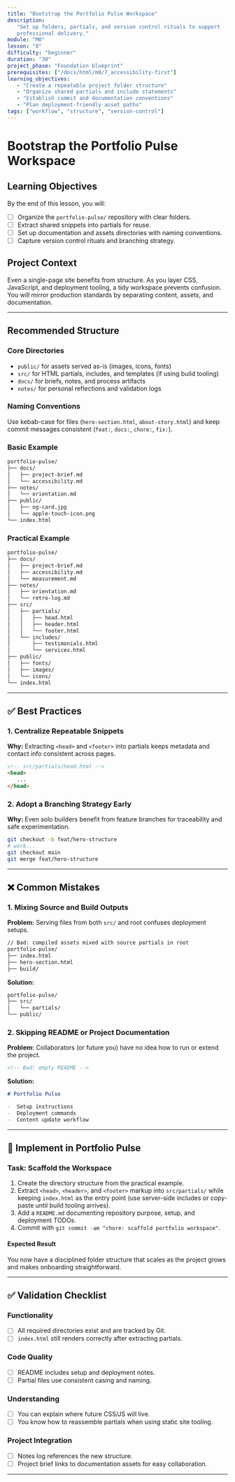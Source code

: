 ```yaml
---
title: "Bootstrap the Portfolio Pulse Workspace"
description:
   "Set up folders, partials, and version control rituals to support
   professional delivery."
module: "M0"
lesson: "8"
difficulty: "beginner"
duration: "30"
project_phase: "Foundation blueprint"
prerequisites: ["/docs/html/m0/7_accessibility-first"]
learning_objectives:
   - "Create a repeatable project folder structure"
   - "Organize shared partials and include statements"
   - "Establish commit and documentation conventions"
   - "Plan deployment-friendly asset paths"
tags: ["workflow", "structure", "version-control"]
---
```


# Bootstrap the Portfolio Pulse Workspace

## Learning Objectives

By the end of this lesson, you will:

-  [ ] Organize the `portfolio-pulse/` repository with clear folders.
-  [ ] Extract shared snippets into partials for reuse.
-  [ ] Set up documentation and assets directories with naming conventions.
-  [ ] Capture version control rituals and branching strategy.

## Project Context

Even a single-page site benefits from structure. As you layer CSS, JavaScript,
and deployment tooling, a tidy workspace prevents confusion. You will mirror
production standards by separating content, assets, and documentation.

---

## Recommended Structure

### Core Directories

-  `public/` for assets served as-is (images, icons, fonts)
-  `src/` for HTML partials, includes, and templates (if using build tooling)
-  `docs/` for briefs, notes, and process artifacts
-  `notes/` for personal reflections and validation logs

### Naming Conventions

Use kebab-case for files (`hero-section.html`, `about-story.html`) and keep
commit messages consistent (`feat:`, `docs:`, `chore:`, `fix:`).

### Basic Example

```txt
portfolio-pulse/
├── docs/
│   ├── project-brief.md
│   └── accessibility.md
├── notes/
│   └── orientation.md
├── public/
│   ├── og-card.jpg
│   └── apple-touch-icon.png
└── index.html
```

### Practical Example

```txt
portfolio-pulse/
├── docs/
│   ├── project-brief.md
│   ├── accessibility.md
│   └── measurement.md
├── notes/
│   ├── orientation.md
│   └── retro-log.md
├── src/
│   ├── partials/
│   │   ├── head.html
│   │   ├── header.html
│   │   └── footer.html
│   └── includes/
│       ├── testimonials.html
│       └── services.html
├── public/
│   ├── fonts/
│   ├── images/
│   └── icons/
└── index.html
```

---

## ✅ Best Practices

### 1. Centralize Repeatable Snippets

**Why:** Extracting `<head>` and `<footer>` into partials keeps metadata and
contact info consistent across pages.

```html
<!-- src/partials/head.html -->
<head>
   ...
</head>
```

### 2. Adopt a Branching Strategy Early

**Why:** Even solo builders benefit from feature branches for traceability and
safe experimentation.

```bash
git checkout -b feat/hero-structure
# work...
git checkout main
git merge feat/hero-structure
```

---

## ❌ Common Mistakes

### 1. Mixing Source and Build Outputs

**Problem:** Serving files from both `src/` and root confuses deployment setups.

```txt
// Bad: compiled assets mixed with source partials in root
portfolio-pulse/
├── index.html
├── hero-section.html
├── build/
```

**Solution:**

```txt
portfolio-pulse/
├── src/
│   └── partials/
└── public/
```

### 2. Skipping README or Project Documentation

**Problem:** Collaborators (or future you) have no idea how to run or extend the
project.

```md
<!-- Bad: empty README -->
```

**Solution:**

```md
# Portfolio Pulse

-  Setup instructions
-  Deployment commands
-  Content update workflow
```

---

## 🔨 Implement in Portfolio Pulse

### Task: Scaffold the Workspace

1. Create the directory structure from the practical example.
2. Extract `<head>`, `<header>`, and `<footer>` markup into `src/partials/`
   while keeping `index.html` as the entry point (use server-side includes or
   copy-paste until build tooling arrives).
3. Add a `README.md` documenting repository purpose, setup, and deployment
   TODOs.
4. Commit with `git commit -am "chore: scaffold portfolio workspace"`.

#### Expected Result

You now have a disciplined folder structure that scales as the project grows and
makes onboarding straightforward.

---

## ✅ Validation Checklist

### Functionality

-  [ ] All required directories exist and are tracked by Git.
-  [ ] `index.html` still renders correctly after extracting partials.

### Code Quality

-  [ ] README includes setup and deployment notes.
-  [ ] Partial files use consistent casing and naming.

### Understanding

-  [ ] You can explain where future CSS/JS will live.
-  [ ] You know how to reassemble partials when using static site tooling.

### Project Integration

-  [ ] Notes log references the new structure.
-  [ ] Project brief links to documentation assets for easy collaboration.

---
